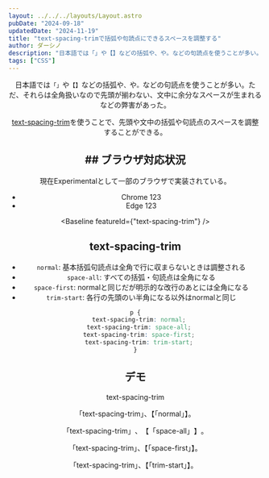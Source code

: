 ```yaml
---
layout: ../../../layouts/Layout.astro
pubDate: "2024-09-18"
updatedDate: "2024-11-19"
title: "text-spacing-trimで括弧や句読点にできるスペースを調整する"
author: ダーシノ
description: "日本語では「」や【】などの括弧や、や。などの句読点を使うことが多い。ただ、それらは全角扱いなので先頭が揃わない、文中に余分なスペースが生まれるなどの弊害があった。text-spacing-trimを使うことで、先頭や文中の括弧や句読点のスペースを調整することができる。"
tags: ["CSS"]
---
```



<Header {...frontmatter} />

日本語では`「」`や`【】`などの括弧や`、`や`。`などの句読点を使うことが多い。ただ、それらは全角扱いなので先頭が揃わない、文中に余分なスペースが生まれるなどの弊害があった。

[text-spacing-trim](https://developer.mozilla.org/en-US/docs/Web/CSS/text-spacing-trim)を使うことで、先頭や文中の括弧や句読点のスペースを調整することができる。

## ## ブラウザ対応状況

現在Experimentalとして一部のブラウザで実装されている。

- Chrome 123
- Edge 123


<Baseline featureId={"text-spacing-trim"} />


## text-spacing-trim

- `normal`: 基本括弧句読点は全角で行に収まらないときは調整される
- `space-all`: すべての括弧・句読点は全角になる
- `space-first`: normalと同じだが明示的な改行のあとには全角になる
- `trim-start`: 各行の先頭のい半角になる以外はnormalと同じ


```css
p {
  text-spacing-trim: normal;
  text-spacing-trim: space-all;
  text-spacing-trim: space-first;
  text-spacing-trim: trim-start;
}
```

## デモ

<section id="demo">
  <p>text-spacing-trim</p>
  <p style="text-spacing-trim: normal;">「text-spacing-trim」、【「normal」】。</p>
  <p style="text-spacing-trim: space-all;">「text-spacing-trim」、【「space-all」】。</p>
  <p style="text-spacing-trim: space-first;">「text-spacing-trim」、【「space-first」】。</p>
  <p style="text-spacing-trim: trim-start;">「text-spacing-trim」、【「trim-start」】。</p>
</section>

<style>{`
#demo {
  border: solid 4px;
  overflow: auto;
  resize: horizontal;
}
`}</style>
